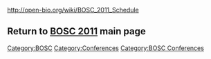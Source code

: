 [[http://open-bio.org/wiki/BOSC_2011_Schedule]]

== Return to '''[[BOSC_2011 | BOSC 2011]]''' main page ==

[[Category:BOSC]] [[Category:Conferences]]
[[Category:BOSC Conferences]]